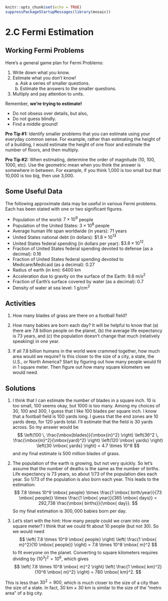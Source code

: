 ```r
knitr::opts_chunk$set(echo = TRUE)
suppressPackageStartupMessages(library(mosaic))
```
# 2.C Fermi Estimation


## Working Fermi Problems

Here's a general game plan for Fermi Problems:

1. Write down what you know. 
2. Estimate what you don't know!
    a. Ask a series of smaller questions. 
    b. Estimate the answers to the smaller questions. 
3. Multiply and pay attention to units.

\bigskip

Remember, **we're trying to estimate!**

* Do not obsess over details, but also,
* Do not guess blindly.
* Find a middle ground!

**Pro Tip \#1:** Identify smaller problems that you can estimate using your everyday common sense. For example, rather than estimating the height of of  a building, I would estimate the height of one floor and estimate the number of floors, and then multiply.

**Pro Tip \#2:** When estimating, determine the order of magnitude (10, 100, 1000, etc). Use the geometric mean when you think the answer is somewhere in between. For example, if you think 1,000 is too small but that 10,000 is too big, then use 3,000.

## Some Useful Data

The following approximate data may be useful in various Fermi problems. Each has been stated with one or two significant figures.

* Population of the world: $7 \times 10^9$ people 
* Population of the United States: $3 \times 10^8$ people
* Average human life span worldwide (in years): 71 years  
* United States national debt (in dollars): $\$1.8 \times 10^{13}$ 
* United States federal spending (in dollars per year): $\$3.8 \times 10^{12}$.
* Fraction of United States federal spending devoted to defense (as a decimal): 0.16
* Fraction of United States federal spending devoted to Medicare/Medicaid (as a decimal): 0.27
* Radius of earth (in km): 6400 km
* Acceleration due to gravity on the surface of the Earth: $9.8 \text{ m/}\text{s}^2$
* Fraction of Earth’s surface covered by water (as a decimal): 0.7
* Density of water at sea level: $1 \text{ g}/\text{cm}^3$


## Activities


1. How many blades of grass are there on a football field?

1. How many babies are born each day? It will be helpful to know that (a) there are 7.8 billion people on the planet, (b) the average life expectancy is 73 years, and (c) the population doesn't change that much (relatively speakiing) in one year.

1. If all 7.8 billion humans in the world were crammed together, how much area would we require? Is this closer to the size of a city, a state, the U.S., or North America? Start by figuring out how many people would fit in 1 square meter. Then figure out how many square kilometers we would need.



## Solutions


1. I think that I can estimate the number of blades in a square inch. 10 is too small, 100 seems okay, but 1000 is too many. Among my choices of 30, 100 and 300, I guess that I like 100 blades per square inch. I know that a football field is 100 yards long. I guess that the end zones are 10 yards deep, for 120 yards total.  I'll estimate that the field is 30 yards across. 
So my answer would be
$$
\left(100 \, \frac{\mbox{blades}}{\mbox{in}^2} \right) \left(36^2 \, \frac{\mbox{in}^2}{\mbox{yard}^2} \right) \left(120 \mbox{ yards} \right) \left(30 \mbox{ yards} \right)
= 4.7 \times 10^8
$$
and my final estimate is 500 million blades of grass.

  1. The population  of the earth is growing, but not very quickly.  So let's assume that the number of deaths is the same as the number of births. Life expectancy is 73 years, so about 1/73 of the population dies each year. So 1/73 of the population is also born each year. This leads to the estimation:
$$
7.8 \times 10^9 \mbox{ people} \times \frac{1 \mbox{ birth/year}}{73 \mbox{ people}}  \times \frac{1 \mbox{ year}}{365 \mbox{ days}} = 292,738 \frac{\mbox{ births}}{\mbox{ day}}. 
$$
So my final estimation is $300,000$ babies born per day.
  
  1. Let's start with the hint: How many people could we cram  into one square meter? I think that we could fit about 10 people (but not 30). So  we would need 
$$
\left( 7.8 \times 10^9 \mbox{ people} \right) \left( \frac{1 \mbox{ m}^2}{10 \mbox{ people}} \right) = 7.8 \times 10^8 \mbox{ m}^2
$$ 
to fit everyone on the planet.  Converting to square kilometers requires dividing by $(10^3)^2 = 10^6$, which gives
$$
\left( 7.8 \times 10^8 \mbox{ m}^2 \right) \left( \frac{1 \mbox{ km}^2}{10^6 \mbox{ m}^2} \right)
= 780 \mbox{ km}^2.
$$

This is less than $30^2=900$, which is much closer to the size of a city than the size of a state. In fact, $30 \mbox{ km} \times 30 \mbox{ km}$  is similar to the size of the  "metro area"  of a big city. 

